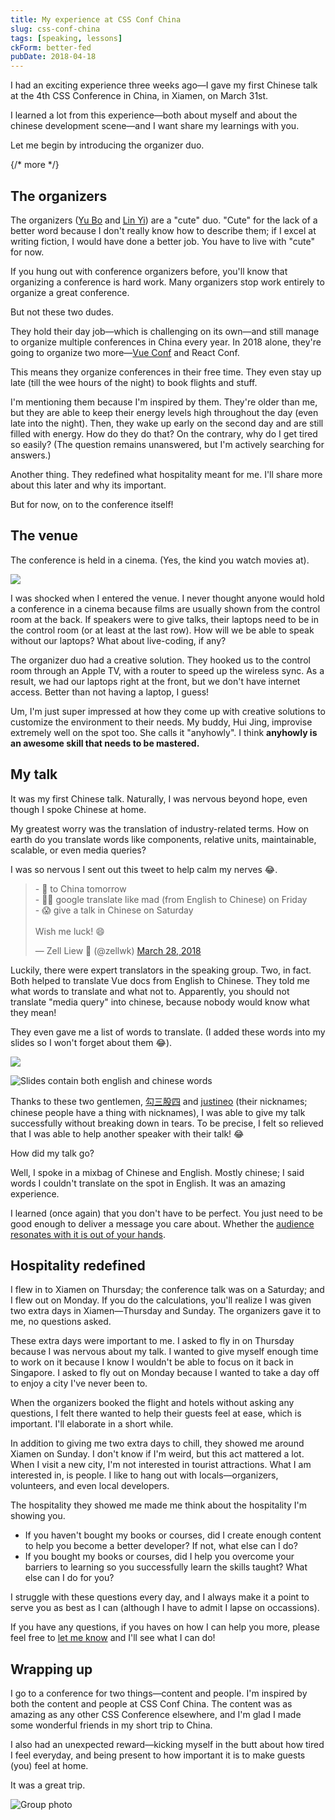 ```yaml
---
title: My experience at CSS Conf China
slug: css-conf-china
tags: [speaking, lessons]
ckForm: better-fed
pubDate: 2018-04-18
---
```


I had an exciting experience three weeks ago—I gave my first Chinese talk at the 4th CSS Conference in China, in Xiamen, on March 31st.

I learned a lot from this experience—both about myself and about the chinese development scene—and I want share my learnings with you.

Let me begin by introducing the organizer duo.

{/* more */}

## The organizers

The organizers ([Yu Bo](https://twitter.com/lovevfp) and [Lin Yi](https://twitter.com/gzlinyi)) are a "cute" duo. "Cute" for the lack of a better word because I don't really know how to describe them; if I excel at writing fiction, I would have done a better job. You have to live with "cute" for now.

If you hung out with conference organizers before, you'll know that organizing a conference is hard work. Many organizers stop work entirely to organize a great conference.

But not these two dudes.

They hold their day job—which is challenging on its own—and still manage to organize multiple conferences in China every year. In 2018 alone, they're going to organize two more—[Vue Conf](https://vue.w3ctech.com) and React Conf.

This means they organize conferences in their free time. They even stay up late (till the wee hours of the night) to book flights and stuff.

I'm mentioning them because I'm inspired by them. They're older than me, but they are able to keep their energy levels high throughout the day (even late into the night). Then, they wake up early on the second day and are still filled with energy. How do they do that? On the contrary, why do I get tired so easily? (The question remains unanswered, but I'm actively searching for answers.)

Another thing. They redefined what hospitality meant for me. I'll share more about this later and why its important.

But for now, on to the conference itself!

## The venue

The conference is held in a cinema. (Yes, the kind you watch movies at).

<Image
  src='/images/2018/cssconfchina/venue.jpg'
  caption='The conference is held in a cinema'
/>

I was shocked when I entered the venue. I never thought anyone would hold a conference in a cinema because films are usually shown from the control room at the back. If speakers were to give talks, their laptops need to be in the control room (or at least at the last row). How will we be able to speak without our laptops? What about live-coding, if any?

The organizer duo had a creative solution. They hooked us to the control room through an Apple TV, with a router to speed up the wireless sync. As a result, we had our laptops right at the front, but we don't have internet access. Better than not having a laptop, I guess!

Um, I'm just super impressed at how they come up with creative solutions to customize the environment to their needs. My buddy, Hui Jing, improvise extremely well on the spot too. She calls it "anyhowly". I think **anyhowly is an awesome skill that needs to be mastered.**

## My talk

It was my first Chinese talk. Naturally, I was nervous beyond hope, even though I spoke Chinese at home.

My greatest worry was the translation of industry-related terms. How on earth do you translate words like components, relative units, maintainable, scalable, or even media queries?

I was so nervous I sent out this tweet to help calm my nerves 😂.

<blockquote class='twitter-tweet' data-lang='en'>
  <p lang='en' dir='ltr'>
    - 🛫 to China tomorrow
    <br />- 👷‍♂️ google translate like mad (from English to Chinese) on Friday
    <br />- 😱 give a talk in Chinese on Saturday
    <br />
    <br />
    Wish me luck! 😄
  </p>
  &mdash; Zell Liew 🤗 (@zellwk)
  <a href='https://twitter.com/zellwk/status/979008645038944256?ref_src=twsrc%5Etfw'>
    March 28, 2018
  </a>
</blockquote> <script
  defer
  src='https://platform.twitter.com/widgets.js'
  charset='utf-8'
></script>

Luckily, there were expert translators in the speaking group. Two, in fact. Both helped to translate Vue docs from English to Chinese. They told me what words to translate and what not to. Apparently, you should not translate "media query" into chinese, because nobody would know what they mean!

They even gave me a list of words to translate. (I added these words into my slides so I won't forget about them 😂).

<Image
  src='/images/2018/cssconfchina/words.jpg'
  caption='A list of words translated from English to Chinese'
/>

<Image
  src='/images/2018/cssconfchina/slides.jpg'
  alt='Slides contain both english and chinese words'
  caption='Inserting translated words into my slides to joy my memory'
/>

Thanks to these two gentlemen, [勾三股四](https://twitter.com/zhaojinjiang) and [justineo](https://twitter.com/_justineo) (their nicknames; chinese people have a thing with nicknames), I was able to give my talk successfully without breaking down in tears. To be precise, I felt so relieved that I was able to help another speaker with their talk! 😂

How did my talk go?

Well, I spoke in a mixbag of Chinese and English. Mostly chinese; I said words I couldn't translate on the spot in English. It was an amazing experience.

I learned (once again) that you don't have to be perfect. You just need to be good enough to deliver a message you care about. Whether the [audience resonates with it is out of your hands](https://www.youtube.com/watch?v=XnDGJrvEzJg).

## Hospitality redefined

I flew in to Xiamen on Thursday; the conference talk was on a Saturday; and I flew out on Monday. If you do the calculations, you'll realize I was given two extra days in Xiamen—Thursday and Sunday. The organizers gave it to me, no questions asked.

These extra days were important to me. I asked to fly in on Thursday because I was nervous about my talk. I wanted to give myself enough time to work on it because I know I wouldn't be able to focus on it back in Singapore. I asked to fly out on Monday because I wanted to take a day off to enjoy a city I've never been to.

When the organizers booked the flight and hotels without asking any questions, I felt there wanted to help their guests feel at ease, which is important. I'll elaborate in a short while.

In addition to giving me two extra days to chill, they showed me around Xiamen on Sunday. I don't know if I'm weird, but this act mattered a lot. When I visit a new city, I'm not interested in tourist attractions. What I am interested in, is people. I like to hang out with locals—organizers, volunteers, and even local developers.

The hospitality they showed me made me think about the hospitality I'm showing you.

- If you haven't bought my books or courses, did I create enough content to help you become a better developer? If not, what else can I do?
- If you bought my books or courses, did I help you overcome your barriers to learning so you successfully learn the skills taught? What else can I do for you?

I struggle with these questions every day, and I always make it a point to serve you as best as I can (although I have to admit I lapse on occassions).

If you have any questions, if you haves on how I can help you more, please feel free to [let me know]() and I'll see what I can do!

## Wrapping up

I go to a conference for two things—content and people. I'm inspired by both the content and people at CSS Conf China. The content was as amazing as any other CSS Conference elsewhere, and I'm glad I made some wonderful friends in my short trip to China.

I also had an unexpected reward—kicking myself in the butt about how tired I feel everyday, and being present to how important it is to make guests (you) feel at home.

It was a great trip.

<Image
  src='/images/2018/cssconfchina/group-photo.jpg'
  alt='Group photo'
  caption='Can you spot where I am? 😁'
/>
